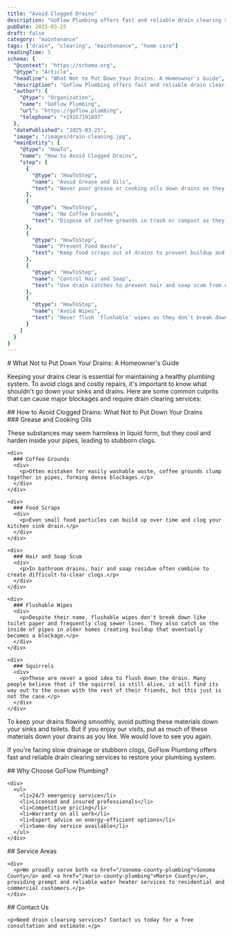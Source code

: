 ```yaml
---
title: "Avoid Clogged Drains"
description: "GoFlow Plumbing offers fast and reliable drain clearing services to restore your drain system in Sonoma and Marin counties."
pubDate: 2025-03-25
draft: false
category: "maintenance"
tags: ["drain", "clearing", "maintenance", "home care"]
readingTime: 5
schema: {
  "@context": "https://schema.org",
  "@type": "Article",
  "headline": "What Not to Put Down Your Drains: A Homeowner's Guide",
  "description": "GoFlow Plumbing offers fast and reliable drain clearing services to restore your drain system in Sonoma and Marin counties.",
  "author": {
    "@type": "Organization",
    "name": "GoFlow Plumbing",
    "url": "https://goflow.plumbing",
    "telephone": "+19167191897"
  },
  "datePublished": "2025-03-25",
  "image": "/images/drain-cleaning.jpg",
  "mainEntity": {
    "@type": "HowTo",
    "name": "How to Avoid Clogged Drains",
    "step": [
      {
        "@type": "HowToStep",
        "name": "Avoid Grease and Oils",
        "text": "Never pour grease or cooking oils down drains as they harden and cause clogs."
      },
      {
        "@type": "HowToStep",
        "name": "No Coffee Grounds",
        "text": "Dispose of coffee grounds in trash or compost as they clump and block pipes."
      },
      {
        "@type": "HowToStep",
        "name": "Prevent Food Waste",
        "text": "Keep food scraps out of drains to prevent buildup and blockages."
      },
      {
        "@type": "HowToStep",
        "name": "Control Hair and Soap",
        "text": "Use drain catches to prevent hair and soap scum from entering pipes."
      },
      {
        "@type": "HowToStep",
        "name": "Avoid Wipes",
        "text": "Never flush 'flushable' wipes as they don't break down and clog sewer lines."
      }
    ]
  }
}
---
```


<article>
# What Not to Put Down Your Drains: A Homeowner's Guide

<div>
  <p>
    Keeping your drains clear is essential for maintaining a healthy plumbing system. To avoid clogs and costly repairs, it's important to know what shouldn't go down your sinks and drains. Here are some common culprits that can cause major blockages and require drain clearing services:
  </p>

  <section>
    ## How to Avoid Clogged Drains: What Not to Put Down Your Drains
    <div>
      ### Grease and Cooking Oils
      <div>
        <p>These substances may seem harmless in liquid form, but they cool and harden inside your pipes, leading to stubborn clogs.</p>
      </div>
    </div>

    <div>
      ### Coffee Grounds
      <div>
        <p>Often mistaken for easily washable waste, coffee grounds clump together in pipes, forming dense blockages.</p>
      </div>
    </div>

    <div>
      ### Food Scraps
      <div>
        <p>Even small food particles can build up over time and clog your kitchen sink drain.</p>
      </div>
    </div>

    <div>
      ### Hair and Soap Scum
      <div>
        <p>In bathroom drains, hair and soap residue often combine to create difficult-to-clear clogs.</p>
      </div>
    </div>

    <div>
      ### Flushable Wipes
      <div>
        <p>Despite their name, flushable wipes don't break down like toilet paper and frequently clog sewer lines. They also catch on the inside of pipes in older homes creating buildup that eventually becomes a blockage.</p>
      </div>
    </div>

    <div>
      ### Squirrels
      <div>
        <p>These are never a good idea to flush down the drain. Many people believe that if the squirrel is still alive, it will find its way out to the ocean with the rest of their friends, but this just is not the case.</p>
      </div>
    </div>
  </section>

  <p>To keep your drains flowing smoothly, avoid putting these materials down your sinks and toilets. But if you enjoy our visits, put as much of these materials down your drains as you like. We would love to see you again.</p>

  <p>If you're facing slow drainage or stubborn clogs, GoFlow Plumbing offers fast and reliable drain clearing services to restore your plumbing system.</p>

  <section>
    ## Why Choose GoFlow Plumbing?

    <div>
      <ul>
        <li>24/7 emergency service</li>
        <li>Licensed and insured professionals</li>
        <li>Competitive pricing</li>
        <li>Warranty on all work</li>
        <li>Expert advice on energy-efficient options</li>
        <li>Same-day service available</li>
      </ul>
    </div>
  </section>

  <section>
    ## Service Areas

    <div>
      <p>We proudly serve both <a href="/sonoma-county-plumbing">Sonoma County</a> and <a href="/marin-county-plumbing">Marin County</a>, providing prompt and reliable water heater services to residential and commercial customers.</p>
    </div>
  </section>

  <section>
    ## Contact Us

    <p>Need drain clearing services? Contact us today for a free consultation and estimate.</p>
  </section>
</div>
</article>
